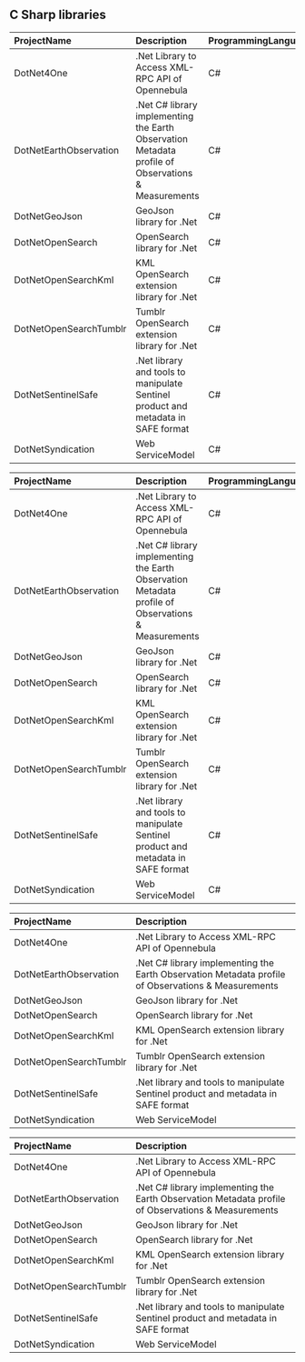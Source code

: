 ## C Sharp libraries
<table>
 <thead>
  <tr>
   <th align="left"> ProjectName </th>
   <th align="left"> Description </th>
   <th align="left"> ProgrammingLanguage </th>
  </tr>
 </thead>
<tbody>
  <tr>
   <td align="left"> DotNet4One </td>
   <td align="left"> .Net Library to Access XML-RPC API of Opennebula </td>
   <td align="left"> C# </td>
  </tr>
  <tr>
   <td align="left"> DotNetEarthObservation </td>
   <td align="left"> .Net C# library implementing the Earth Observation Metadata profile of Observations &  Measurements </td>
   <td align="left"> C# </td>
  </tr>
  <tr>
   <td align="left"> DotNetGeoJson </td>
   <td align="left"> GeoJson library for .Net </td>
   <td align="left"> C# </td>
  </tr>
  <tr>
   <td align="left"> DotNetOpenSearch </td>
   <td align="left"> OpenSearch library for .Net </td>
   <td align="left"> C# </td>
  </tr>
  <tr>
   <td align="left"> DotNetOpenSearchKml </td>
   <td align="left"> KML OpenSearch extension library for .Net </td>
   <td align="left"> C# </td>
  </tr>
  <tr>
   <td align="left"> DotNetOpenSearchTumblr </td>
   <td align="left"> Tumblr OpenSearch extension library for .Net </td>
   <td align="left"> C# </td>
  </tr>
  <tr>
   <td align="left"> DotNetSentinelSafe </td>
   <td align="left"> .Net library and tools to manipulate Sentinel product and metadata in SAFE format </td>
   <td align="left"> C# </td>
  </tr>
  <tr>
   <td align="left"> DotNetSyndication </td>
   <td align="left"> Web ServiceModel </td>
   <td align="left"> C# </td>
  </tr>
</tbody>
</table>
<table>
 <thead>
  <tr>
   <th align="left"> ProjectName </th>
   <th align="left"> Description </th>
   <th align="left"> ProgrammingLanguage </th>
  </tr>
 </thead>
<tbody>
  <tr>
   <td align="left"> DotNet4One </td>
   <td align="left"> .Net Library to Access XML-RPC API of Opennebula </td>
   <td align="left"> C# </td>
  </tr>
  <tr>
   <td align="left"> DotNetEarthObservation </td>
   <td align="left"> .Net C# library implementing the Earth Observation Metadata profile of Observations &  Measurements </td>
   <td align="left"> C# </td>
  </tr>
  <tr>
   <td align="left"> DotNetGeoJson </td>
   <td align="left"> GeoJson library for .Net </td>
   <td align="left"> C# </td>
  </tr>
  <tr>
   <td align="left"> DotNetOpenSearch </td>
   <td align="left"> OpenSearch library for .Net </td>
   <td align="left"> C# </td>
  </tr>
  <tr>
   <td align="left"> DotNetOpenSearchKml </td>
   <td align="left"> KML OpenSearch extension library for .Net </td>
   <td align="left"> C# </td>
  </tr>
  <tr>
   <td align="left"> DotNetOpenSearchTumblr </td>
   <td align="left"> Tumblr OpenSearch extension library for .Net </td>
   <td align="left"> C# </td>
  </tr>
  <tr>
   <td align="left"> DotNetSentinelSafe </td>
   <td align="left"> .Net library and tools to manipulate Sentinel product and metadata in SAFE format </td>
   <td align="left"> C# </td>
  </tr>
  <tr>
   <td align="left"> DotNetSyndication </td>
   <td align="left"> Web ServiceModel </td>
   <td align="left"> C# </td>
  </tr>
</tbody>
</table>
<table>
 <thead>
  <tr>
   <th align="left"> ProjectName </th>
   <th align="left"> Description </th>
  </tr>
 </thead>
<tbody>
  <tr>
   <td align="left"> DotNet4One </td>
   <td align="left"> .Net Library to Access XML-RPC API of Opennebula </td>
  </tr>
  <tr>
   <td align="left"> DotNetEarthObservation </td>
   <td align="left"> .Net C# library implementing the Earth Observation Metadata profile of Observations &  Measurements </td>
  </tr>
  <tr>
   <td align="left"> DotNetGeoJson </td>
   <td align="left"> GeoJson library for .Net </td>
  </tr>
  <tr>
   <td align="left"> DotNetOpenSearch </td>
   <td align="left"> OpenSearch library for .Net </td>
  </tr>
  <tr>
   <td align="left"> DotNetOpenSearchKml </td>
   <td align="left"> KML OpenSearch extension library for .Net </td>
  </tr>
  <tr>
   <td align="left"> DotNetOpenSearchTumblr </td>
   <td align="left"> Tumblr OpenSearch extension library for .Net </td>
  </tr>
  <tr>
   <td align="left"> DotNetSentinelSafe </td>
   <td align="left"> .Net library and tools to manipulate Sentinel product and metadata in SAFE format </td>
  </tr>
  <tr>
   <td align="left"> DotNetSyndication </td>
   <td align="left"> Web ServiceModel </td>
  </tr>
</tbody>
</table>
<table>
 <thead>
  <tr>
   <th align="left"> ProjectName </th>
   <th align="left"> Description </th>
  </tr>
 </thead>
<tbody>
  <tr>
   <td align="left"> DotNet4One </td>
   <td align="left"> .Net Library to Access XML-RPC API of Opennebula </td>
  </tr>
  <tr>
   <td align="left"> DotNetEarthObservation </td>
   <td align="left"> .Net C# library implementing the Earth Observation Metadata profile of Observations &  Measurements </td>
  </tr>
  <tr>
   <td align="left"> DotNetGeoJson </td>
   <td align="left"> GeoJson library for .Net </td>
  </tr>
  <tr>
   <td align="left"> DotNetOpenSearch </td>
   <td align="left"> OpenSearch library for .Net </td>
  </tr>
  <tr>
   <td align="left"> DotNetOpenSearchKml </td>
   <td align="left"> KML OpenSearch extension library for .Net </td>
  </tr>
  <tr>
   <td align="left"> DotNetOpenSearchTumblr </td>
   <td align="left"> Tumblr OpenSearch extension library for .Net </td>
  </tr>
  <tr>
   <td align="left"> DotNetSentinelSafe </td>
   <td align="left"> .Net library and tools to manipulate Sentinel product and metadata in SAFE format </td>
  </tr>
  <tr>
   <td align="left"> DotNetSyndication </td>
   <td align="left"> Web ServiceModel </td>
  </tr>
</tbody>
</table>
